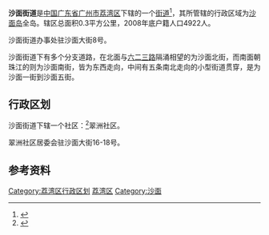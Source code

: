 {{中国乡级行政区
| 行政区全称 = 沙面街道
| 景观照片文件名 = ShaMianBuildings.JPG
| 景观照片描述 = 沙面街道俯览
| 汉语拼音 = 
| 通用拼音 = 
| 注音符號 = 
| 其它标音类型1 = 
| 其它标音1 = 
| 其它标音类型2 = 
| 其它标音2 = 
| 其它语言类型1 = 
| 其它语言地名1 = 
| 其它语言类型2 = 
| 其它语言地名2 = 
| 上级行政区 = [[广东省|广东省]][[广州市|广州市]][[荔湾区|荔湾区]]
| 行政区类别 = [[街道_(行政区划)|街道]]
| 行政区划代码 = 440103001
| 地理坐标 = 
| 总面积 = 0.3平方公里
| 户籍人口 = 4922人
| 户籍人口年份 = 2008年
| 常住人口 = 3397人
| 常住人口年份 = 2010年
| 人口密度 = 
| 行政区划 =  
| 官方网站 = 
| 政府驻地 = 
| 邮政编码 = 510130
| 毗邻行政区 = 
| 位置图文件名 = 
| 位置图描述 = 
|44/01/03/001/000}}
{{文物保护单位
| 级别 = 全国
| 名称 = [[沙面岛|广州沙面建筑群]]
| 图片 = [[File:Guangzhou_Shamian_2012.11.15_10-14-07.jpg|250px]]
| 说明 = 广州沙面建筑群文保牌
| 编号 = 4-209
| 分类 = 近现代重要史迹及代表性建筑
| 时代 = 清
| 所在 = [[广东省|广东省]][[广州市|广州市]]
| 登录 = 1996年
| Cat = 广东全国重点文物保护单位
}}

'''沙面街道'''是[[中华人民共和国|中国]][[广东省|广东省]][[广州市|广州市]][[荔湾区|荔湾区]]下辖的一个[[街道_(行政区划)|街道]]<ref>{{PRC admin/ref sgc|{{PRC admin/parent|44/01/03/001/000}}}}</ref>，其所管辖的行政区域为[[沙面岛|沙面岛]]全岛。辖区总面积0.3平方公里，2008年底户籍人口4922人。

沙面街道办事处驻沙面大街8号。

沙面街道下有多个分支道路，在北面与[[六二三路|六二三路]]隔涌相望的为沙面北街，而南面朝珠江的则为沙面南街，皆为东西走向，中间有五条南北走向的小型街道贯穿，是为沙面一街到沙面五街。

== 行政区划 ==
沙面街道下辖一个社区：<ref>{{PRC admin/ref sgc|44/01/03/001/000}}</ref>翠洲社区。

翠洲社区居委会驻沙面大街16-18号。

==参考资料==
{{reflist}}

{{荔湾区行政区划}}
{{沙面岛}}
{{Authority control}}
[[Category:荔湾区行政区划|Category:荔湾区行政区划]]
[[Category:广州街道_(行政区划)|荔湾区]]
[[Category:沙面|Category:沙面]]